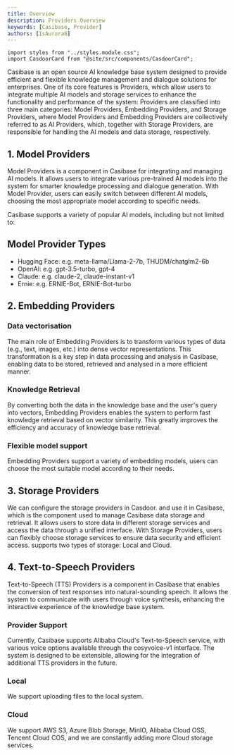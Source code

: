 ```yaml
---
title: Overview
description: Providers Overview
keywords: [Casibase, Provider]
authors: [IsAurora6]
---
```


```mdx-code-block
import styles from "../styles.module.css";
import CasdoorCard from "@site/src/components/CasdoorCard";
```

Casibase is an open source AI knowledge base system designed to provide efficient and flexible knowledge management and dialogue solutions for enterprises. One of its core features is Providers, which allow users to integrate multiple AI models and storage services to enhance the functionality and performance of the system: Providers are classified into three main categories: Model Providers, Embedding Providers, and Storage Providers, where Model Providers and Embedding Providers are collectively referred to as AI Providers, which, together with Storage Providers, are responsible for handling the AI models and data storage, respectively.

## 1. Model Providers

Model Providers is a component in Casibase for integrating and managing AI models. It allows users to integrate various pre-trained AI models into the system for smarter knowledge processing and dialogue generation. With Model Provider, users can easily switch between different AI models, choosing the most appropriate model according to specific needs.

Casibase supports a variety of popular AI models, including but not limited to:

## Model Provider Types

+ Hugging Face: e.g. meta-llama/Llama-2-7b, THUDM/chatglm2-6b
+ OpenAI: e.g. gpt-3.5-turbo, gpt-4
+ Claude: e.g. claude-2, claude-instant-v1
+ Ernie: e.g. ERNIE-Bot, ERNIE-Bot-turbo

## 2. Embedding Providers

### Data vectorisation

The main role of Embedding Providers is to transform various types of data (e.g., text, images, etc.) into dense vector representations. This transformation is a key step in data processing and analysis in Casibase, enabling data to be stored, retrieved and analysed in a more efficient manner.

### Knowledge Retrieval

By converting both the data in the knowledge base and the user's query into vectors, Embedding Providers enables the system to perform fast knowledge retrieval based on vector similarity. This greatly improves the efficiency and accuracy of knowledge base retrieval.

### Flexible model support

Embedding Providers support a variety of embedding models, users can choose the most suitable model according to their needs.

## 3. Storage Providers

We can configure the storage providers in Casdoor. and use it in Casibase, which is the component used to manage Casibase data storage and retrieval. It allows users to store data in different storage services and access the data through a unified interface. With Storage Providers, users can flexibly choose storage services to ensure data security and efficient access.
supports two types of storage: Local and Cloud.

## 4. Text-to-Speech Providers

Text-to-Speech (TTS) Providers is a component in Casibase that enables the conversion of text responses into natural-sounding speech. It allows the system to communicate with users through voice synthesis, enhancing the interactive experience of the knowledge base system.

### Provider Support

Currently, Casibase supports Alibaba Cloud's Text-to-Speech service, with various voice options available through the cosyvoice-v1 interface. The system is designed to be extensible, allowing for the integration of additional TTS providers in the future.

### Local

We support uploading files to the local system.

### Cloud

We support AWS S3, Azure Blob Storage, MinIO, Alibaba Cloud OSS, Tencent Cloud COS, and we are constantly adding more Cloud storage services.
